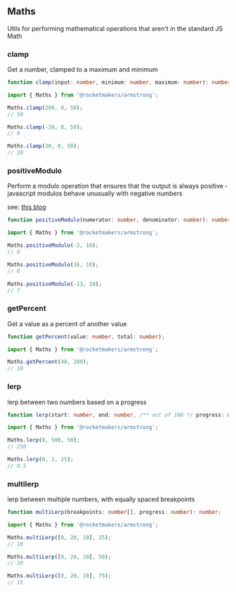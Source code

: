 
<Meta title="Utilities/Maths" />

## Maths

Utils for performing mathematical operations that aren't in the standard JS Math

### clamp

Get a number, clamped to a maximum and minimum

```ts
function clamp(input: number, minimum: number, maximum: number): number;
```

```ts
import { Maths } from '@rocketmakers/armstrong';

Maths.clamp(200, 0, 50);
// 50

Maths.clamp(-20, 0, 50);
// 0

Maths.clamp(30, 0, 50);
// 30
```

### positiveModulo

Perform a modulo operation that ensures that the output is always positive - javascript modulos behave unusually with negative numbers

see: [this blog](https://web.archive.org/web/20090717035140if_/javascript.about.com/od/problemsolving/a/modulobug.htm)

```ts
function positiveModulo(numerator: number, denominator: number): number;
```

```ts
import { Maths } from '@rocketmakers/armstrong';

Maths.positiveModulo(-2, 10);
// 8

Maths.positiveModulo(16, 10);
// 6

Maths.positiveModulo(-13, 10);
// 7
```

### getPercent

Get a value as a percent of another value

```ts
function getPercent(value: number, total: number);
```

```ts
import { Maths } from '@rocketmakers/armstrong';

Maths.getPercent(40, 200);
// 10
```

### lerp

lerp between two numbers based on a progress

```ts
function lerp(start: number, end: number, /** out of 100 */ progress: number): number;
```

```ts
import { Maths } from '@rocketmakers/armstrong';

Maths.lerp(0, 500, 50);
// 250

Maths.lerp(0, 2, 25);
// 0.5
```

### multilerp

lerp between multiple numbers, with equally spaced breakpoints

```ts
function multiLerp(breakpoints: number[], progress: number): number;
```

```ts
import { Maths } from '@rocketmakers/armstrong';

Maths.multiLerp([0, 20, 10], 25);
// 10

Maths.multiLerp([0, 20, 10], 50);
// 20

Maths.multiLerp([0, 20, 10], 75);
// 15
```
